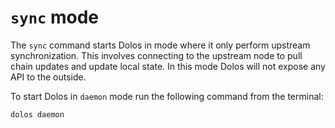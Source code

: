 # `sync` mode

The `sync` command starts Dolos in mode where it only perform upstream synchronization. This involves connecting to the upstream node to pull chain updates and update local state. In this mode Dolos will not expose any API to the outside.

To start Dolos in `daemon` mode run the following command from the terminal:

```
dolos daemon
```
